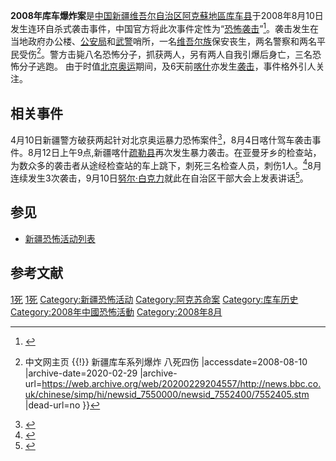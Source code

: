 {{UTC+8}}'''2008年库车爆炸案'''是[[中国|中国]][[新疆维吾尔自治区|新疆维吾尔自治区]][[阿克蘇地區|阿克蘇地區]][[库车县|库车县]]于2008年8月10日发生连环自杀式袭击事件，中国官方将此次事件定性为“[[恐怖袭击|恐怖袭击]]”<ref>{{Cite web|title=新疆官员称库车爆炸案是“典型的自杀式袭击”|url=http://www.chinanews.com/gn/news/2008/08-11/1344070.shtml|accessdate=2020-12-12|author=|date=|format=|work=|publisher=[[新华网|新华网]]|agency=中国新闻网|language=}}</ref>。袭击发生在当地政府办公楼、[[公安局|公安局]]和[[武警|武警]]哨所，一名[[维吾尔族|维吾尔族]]保安丧生，两名警察和两名平民受伤<ref>{{Cite web |url=http://news.bbc.co.uk/chinese/simp/hi/newsid_7550000/newsid_7552400/7552405.stm |title=BBC 中文网 {{!}} 中文网主页 {{!}} 新疆库车系列爆炸 八死四伤<!-- 机器人生成的标题 --> |accessdate=2008-08-10 |archive-date=2020-02-29 |archive-url=https://web.archive.org/web/20200229204557/http://news.bbc.co.uk/chinese/simp/hi/newsid_7550000/newsid_7552400/7552405.stm |dead-url=no }}</ref>。警方击毙八名恐怖分子，抓获两人，另有两人自我引爆后身亡，三名恐怖分子逃跑。 由于时值[[第29届夏季奥林匹克运动会|北京奥运]]期间，及6天前[[喀什市|喀什]]亦发生[[2008年喀什袭击事件|袭击]]，事件格外引人关注。
== 相关事件 ==
4月10日新疆警方破获两起针对北京奥运暴力恐怖案件<ref>{{Cite web |url=http://www.iyaxin.com/content/2008-10/21/content_450184.htm |title=2008年新疆系列暴力恐怖事件 |accessdate=2014-01-05 |archive-date=2014-01-06 |archive-url=https://web.archive.org/web/20140106034347/http://www.iyaxin.com/content/2008-10/21/content_450184.htm |dead-url=yes }}</ref>，8月4日喀什驾车袭击事件。8月12日上午9点,新疆喀什[[疏勒县|疏勒县]]再次发生暴力袭击。在亚曼牙乡的检查站，为数众多的袭击者从途经检查站的车上跳下，刺死三名检查人员，刺伤1人。<ref>{{Cite web |url=http://tv.sohu.com/20080813/n258829977.shtml |title=视频：新疆喀什疏勒县 凌晨再次发生暴力袭击 |accessdate=2014-01-05 |archive-date=2016-03-05 |archive-url=https://web.archive.org/web/20160305011219/http://tv.sohu.com/20080813/n258829977.shtml |dead-url=no }}</ref>8月连续发生3次袭击，9月10日[[努尔·白克力|努尔·白克力]]就此在自治区干部大会上发表讲话<ref>{{cite web |url=http://www.xjws.gov.cn/pages/kxfzg/kxldjh/20090324195112.html |title=存档副本 |accessdate=2015-03-22 |deadurl=yes |archiveurl=https://web.archive.org/web/20150402110022/http://www.xjws.gov.cn/pages/kxfzg/kxldjh/20090324195112.html |archivedate=2015-04-02 }}</ref>。

== 参见 ==

* [[新疆恐怖活動列表|新疆恐怖活动列表]]

== 参考文献 ==

{{Reflist|2}}

{{新疆维吾尔自治区暴力恐怖活动和反恐行动|胡}}
[[Category:中华人民共和国爆炸命案|1死]]
[[Category:2008年中国命案|1死]]
[[Category:新疆恐怖活动|Category:新疆恐怖活动]]
[[Category:阿克苏命案|Category:阿克苏命案]]
[[Category:库车历史|Category:库车历史]]
[[Category:2008年中國恐怖活動|Category:2008年中國恐怖活動]]
[[Category:2008年8月|Category:2008年8月]]